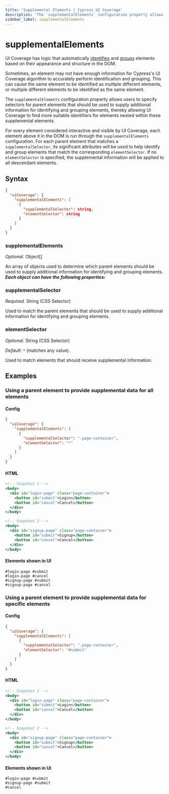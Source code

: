 ```yaml
---
title: 'Supplemental Elements | Cypress UI Coverage'
description: 'The `supplementalElements` configuration property allows you to specify parent elements that should be used to supply additional information for identifying and grouping elements.'
sidebar_label: supplementalElements
---
```


# supplementalElements

<UICovAddon />

UI Coverage has logic that automatically [identifies](/ui-coverage/core-concepts/element-identification) and [groups](/ui-coverage/core-concepts/element-grouping) elements based on their appearance and structure in the DOM.

Sometimes, an element may not have enough information for Cypress's UI Coverage algorithm to accurately perform identification and grouping. This can cause the same element to be identified as multiple different elements, or multiple different elements to be identified as the same element.

The `supplementalElements` configuration property allows users to specify selectors for parent elements that should be used to supply additional information for identifying and grouping elements, thereby allowing UI Coverage to find more suitable identifiers for elements nested within these supplemental elements.

For every element considered interactive and visible by UI Coverage, each element above it in the DOM is run through the `supplementalElements` configuration. For each parent element that matches a `supplementalSelector`, its significant attributes will be used to help identify and group elements that match the corresponding `elementSelector`. If no `elementSelector` is specified, the supplemental information will be applied to all descendant elements.

## Syntax

```json
{
  "uiCoverage": {
    "supplementalElements": [
      {
        "supplementalSelector": string,
        "elementSelector": string
      }
    ]
  }
}
```

### supplementalElements

_Optional._ Object\[]

An array of objects used to determine which parent elements should be used to supply additional information for identifying and grouping elements. _**Each object can have the following properties:**_

### supplementalSelector

_Required._ String (CSS Selector)

Used to match the parent elements that should be used to supply additional information for identifying and grouping elements.

### elementSelector

_Optional._ String (CSS Selector)

_Default_: `*` (matches any value).

Used to match elements that should receive supplemental information.

## Examples

### Using a parent element to provide supplemental data for all elements

#### Config

```json
{
  "uiCoverage": {
    "supplementalElements": [
      {
        "supplementalSelector": ".page-container",
        "elementSelector": "*"
      }
    ]
  }
}
```

#### HTML

```xml
<!-- Snapshot 1 -->
<body>
  <div id="login-page" class="page-container">
    <button id="submit">Login</button>
    <button id="cancel">Cancel</button>
  </div>
</body>

<!-- Snapshot 2 -->
<body>
  <div id="signup-page" class="page-container">
    <button id="submit">Signup</button>
    <button id="cancel">Cancel</button>
  </div>
</body>
```

#### Elements shown in UI

```
#login-page #submit
#login-page #cancel
#signup-page #submit
#signup-page #cancel
```

### Using a parent element to provide supplemental data for specific elements

#### Config

```json
{
  "uiCoverage": {
    "supplementalElements": [
      {
        "supplementalSelector": ".page-container",
        "elementSelector": "#submit"
      }
    ]
  }
}
```

#### HTML

```xml
<!-- Snapshot 1 -->
<body>
  <div id="login-page" class="page-container">
    <button id="submit">Login</button>
    <button id="cancel">Cancel</button>
  </div>
</body>

<!-- Snapshot 2 -->
<body>
  <div id="signup-page" class="page-container">
    <button id="submit">Signup</button>
    <button id="cancel">Cancel</button>
  </div>
</body>
```

#### Elements shown in UI

```
#login-page #submit
#signup-page #submit
#cancel
```
